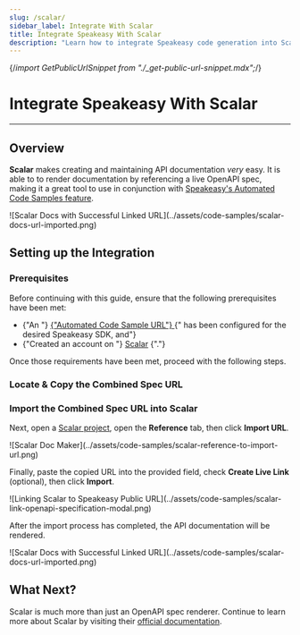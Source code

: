 ```yaml
---
slug: /scalar/
sidebar_label: Integrate With Scalar
title: Integrate Speakeasy With Scalar
description: "Learn how to integrate Speakeasy code generation into Scalar docs."
---
```


 
{/*import GetPublicUrlSnippet from "./_get-public-url-snippet.mdx";*/}

# Integrate Speakeasy With Scalar

---

## Overview

**Scalar** makes creating and maintaining API documentation _very_ easy. It is
able to to render documentation by referencing a live OpenAPI spec, making it a
great tool to use in conjunction with [Speakeasy's Automated Code Samples
feature](/docs/code-samples/automated-code-sample-urls).

<div className="Screenshot" data-darkened data-url="docs.myapi.com" data-docs="true">
  ![Scalar Docs with Successful Linked
  URL](../assets/code-samples/scalar-docs-url-imported.png)
</div>

## Setting up the Integration

### Prerequisites

<div className="Callout" data-title="IMPORTANT" data-variant="warning">
  Before continuing with this guide, ensure that the following prerequisites
  have been met:
  <br />
  <ul className="list-disc pl-5">
    <li className="marker:content-['✓__']">
      {"An "}
      <a href="/docs/code-samples/automated-code-sample-urls">
        {"Automated Code Sample URL"}
      </a>
      {" has been configured for the desired Speakeasy SDK, and"}
    </li>
    <li className="marker:content-['✓__']">
      {"Created an account on "} <a href="https://scalar.com">Scalar</a>
      {"."}
    </li>
  </ul>
  Once those requirements have been met, proceed with the following steps.
</div>

### Locate & Copy the Combined Spec URL


### Import the Combined Spec URL into Scalar

Next, open a [Scalar project](https://docs.scalar.com), open the **Reference**
tab, then click **Import URL**.

<div className="Screenshot"data-darkened data-url="docs.scalar.com" docs={true}>
  ![Scalar Doc Maker](../assets/code-samples/scalar-reference-to-import-url.png)
</div>

Finally, paste the copied URL into the provided field, check **Create Live Link**
(optional), then click **Import**.

<div className="Screenshot"data-darkened data-url="docs.scalar.com" docs={true}>
  ![Linking Scalar to Speakeasy Public
  URL](../assets/code-samples/scalar-link-openapi-specification-modal.png)
</div>

After the import process has completed, the API documentation will be rendered.

<div className="Screenshot"data-darkened data-url="docs.scalar.com">
  ![Scalar Docs with Successful Linked
  URL](../assets/code-samples/scalar-docs-url-imported.png)
</div>

## What Next?

Scalar is much more than just an OpenAPI spec renderer. Continue to learn more
about Scalar by visiting their [official
documentation](https://guides.scalar.com/scalar/introduction).
